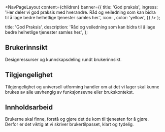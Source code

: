 

  <NavPageLayout
    content={children}
    banner={{
      title: 'God praksis',
      ingress:
        'Her deler vi god praksis med hverandre. Råd og veiledning som kan bidra til å lage bedre helhetlige tjenester samles her.',
      icon: <HandShakeHeartIcon fontSize={34} />,
      color: 'yellow',
    }}
  />
);

  title: 'God Praksis',
  description:
    'Råd og veiledning som kan bidra til å lage bedre helhetlige tjenester samles her.',
};

## Brukerinnsikt

Designressurser og kunnskapsdeling rundt brukerinnsikt.

<Grid>
<TeaserCard
    title='ResearchOps: Nøkkelen til effektiv brukerinnsikt'
    description='ResearchOps er en grunnleggende praksis for å strukturere og skalere brukerinnsiktsarbeid. Her får du tre tips for å komme i gang med ResearchOps og prinsipper for beste praksis.'
    href='god-praksis/brukerinnsikt/researchops'
    author='Ardoq, Digdir'
    date='28. august 2024'
  />
  <TeaserCard
    title='Felles innsiktsbibliotek'
    description='Innsikt er gull verdt. Derfor ønsker vi å tilrettelegge for at alle skal kunne dele innsikt i et felles innsiktsbibliotek. '
    href='god-praksis/brukerinnsikt/felles-innsiktsbase'
    author='Digdir'
    date='29. juni 2023'
  />
  <TeaserCard
    title='Brukergrupper som er digitalt sårbare'
    description='En oversikt over typiske brukergrupper som er digitalt sårbare. I tillegg til å belyse hvilke utfordringer disse brukergruppene møter, har vi også valgt å fremstille de som personas.'
    href='god-praksis/brukerinnsikt/brukergrupper-som-er-digitalt-sarbare'
    author='Digdir'
    date='25. juni 2023'
  />
</Grid>

## Tilgjengelighet

Tilgjengelighet og universell utforming handler om at det vi lager skal kunne brukes av alle uavhengig av funksjonsevne eller brukskontekst.

<Grid>
  <TeaserCard
    title='Forstå synsnedsettelse'
    description='Mellom 7 og 10% av befolkningen lever med en synshemming. Hvilke behov har disse menneskene?'
    href='god-praksis/tilgjengelighet/forsta-synsnedsettelse'
    author='Brønnøysundregistrene'
    date='15. mai 2023'
  />
  <TeaserCard
    title='WCAG 3.0 foreslår ny kontrastmetode'
    description='WCAG 3.0 utforsker en mer presis metode for å kalkulere kontrast. Hvorfor duger ikke dagens standard?'
    href='god-praksis/tilgjengelighet/kontrast'
    author='Brønnøysundregistrene'
    date='11. april 2024'
  />
</Grid>

## Innholdsarbeid

Brukerne skal finne, forstå og gjøre det de kom til tjenesten for å gjøre. Derfor er det viktig at vi skriver brukertilpasset, klart og tydelig.

<Grid>
  <TeaserCard
    title='Skriveråd'
    description='Skriveråd og prinsipper som bidrar til et godt, brukervennlig og helhetlig språk.'
    href='god-praksis/innholdsarbeid/skriverad'
    author='Digdir'
    date='12. mai 2023'
  />
  <TeaserCard
    title='Skumlesing'
    description='Slik skriver du tekster som er lette å skumlese.'
    href='god-praksis/innholdsarbeid/skumlesing'
    author='Digdir'
    date='26. april 2023'
  />
</Grid>
